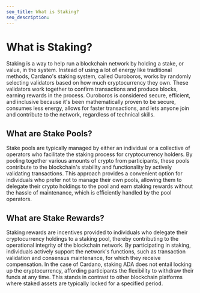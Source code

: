 ```yaml
---
seo_title: What is Staking?
seo_description:
---
```


# What is Staking?
Staking is a way to help run a blockchain network by holding a stake, or value, in the system. Instead of using a lot of energy like traditional methods, Cardano's staking system, called Ouroboros, works by randomly selecting validators based on how much cryptocurrency they own. These validators work together to confirm transactions and produce blocks, earning rewards in the process. Ouroboros is considered secure, efficient, and inclusive because it's been mathematically proven to be secure, consumes less energy, allows for faster transactions, and lets anyone join and contribute to the network, regardless of technical skills.

## What are Stake Pools?
Stake pools are typically managed by either an individual or a collective of operators who facilitate the staking process for cryptocurrency holders. By pooling together various amounts of crypto from participants, these pools contribute to the blockchain's stability and functionality by actively validating transactions. This approach provides a convenient option for individuals who prefer not to manage their own pools, allowing them to delegate their crypto holdings to the pool and earn staking rewards without the hassle of maintenance, which is efficiently handled by the pool operators.

## What are Stake Rewards?
Staking rewards are incentives provided to individuals who delegate their cryptocurrency holdings to a staking pool, thereby contributing to the operational integrity of the blockchain network. By participating in staking, individuals actively support the network's functions, such as transaction validation and consensus maintenance, for which they receive compensation. In the case of Cardano, staking ADA does not entail locking up the cryptocurrency, affording participants the flexibility to withdraw their funds at any time. This stands in contrast to other blockchain platforms where staked assets are typically locked for a specified period.
